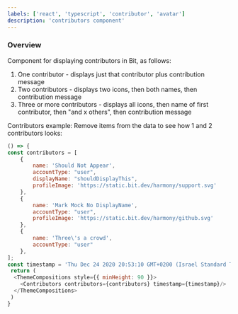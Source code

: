 ```yaml
---
labels: ['react', 'typescript', 'contributor', 'avatar']
description: 'contributors component'
---
```



### Overview

Component for displaying contributors in Bit, as follows:
1. One contributor - displays just that contributor plus contribution message
2. Two contributors - displays two icons, then both names, then contribution message
3. Three or more contributors - displays all icons, then name of first contributor, then "and x others", then contribution message



Contributors example: Remove items from the data to see how 1 and 2 contributors looks:
```js live
() => {
const contributors = [
    {
        name: 'Should Not Appear', 
        accountType: "user", 
        displayName: "shouldDisplayThis",
        profileImage: 'https://static.bit.dev/harmony/support.svg'
    },
    {
        name: 'Mark Mock No DisplayName', 
        accountType: "user", 
        profileImage: 'https://static.bit.dev/harmony/github.svg'
    },
    {
        name: 'Three\'s a crowd', 
        accountType: "user"
    },
];
const timestamp = 'Thu Dec 24 2020 20:53:10 GMT+0200 (Israel Standard Time)';
 return (
  <ThemeCompositions style={{ minHeight: 90 }}>
    <Contributors contributors={contributors} timestamp={timestamp}/>
  </ThemeCompositions>
 )
}

```
